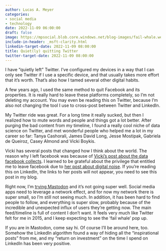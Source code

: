 ```yaml
---
author: Lucas A. Meyer
categories:
- social media
- technology
date: 2022-11-09 06:00:00
draft: false
image: https://mpsocial.blob.core.windows.net/blog-images/fail-whale.webp
include-in-header: _msft-clarity.html
linkedin-target-date: 2022-11-09 08:00:00
title: Quiet(ly) quitting Twitter
twitter-target-date: 2022-11-09 08:00:00
---
```


I have "quietly left" Twitter. I've configured my devices in a way that I can only see Twitter if I use a specific device, and that usually takes more effort that it's worth. That's also how I tamed several other digital habits.

A few years ago, I used the same method to quit Facebook and its properties. It is really hard to leave these platforms completely, so I'm not deleting my account. You may even be reading this on Twitter, because I'm also not changing the tool I use to cross-post between Twitter and LinkedIn. 

My Twitter ride was great. For a long time it really sucked, but then I realized how to mute words and people and things got a lot better. After purging the bad content from my timeline, I found a really cool niche of data science on Twitter, and met wonderful people who helped me a lot in my career so far: Tanya Cashorali, James David Long, Jesse Mostipak, Gabriela de Queiroz, Casey Almond and Vicki Boykis.

Vicki has several posts that changed how I think about the world. The reason why I left facebook was because of [Vicki's post about the data facebook collects](https://vickiboykis.com/2017/02/01/what-should-you-think-about-when-using-facebook/). I learned to be grateful about the privilege that entitled me to leave facebook due to [her post about digital noise](https://vickiboykis.com/essays/2019-04-25-digital-noise/). If you're reading this on LinkedIn, the links to her posts will not appear, you need to see this post in my blog.

Right now, I'm [trying Mastodon](https://mastodon.world/@lucasmeyer) and it's not going super well. Social media apps need to leverage a network effect, and for now my network there is super small, so I'm still not seeing much. In addition, it has been hard to find people to follow, and everything is super slow, probably because of the incredible and unexpected influx of users they're getting now. The main feed/timeline is full of content I don't want. It feels very much like Twitter felt for me in 2015, and I keep expecting to see the 'fail whale' pop up.

If you are in Mastodon, come say hi. Of course I'll be around here, too. Somehow the LinkedIn algorithm found a way of hiding all the "inspirational posts" from me, and my "return on investment" on the time I spend on LinkedIn has been very positive.
